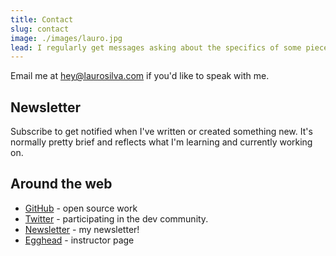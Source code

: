 ```yaml
---
title: Contact
slug: contact
image: ./images/lauro.jpg
lead: I regularly get messages asking about the specifics of some piece of software or hardware I use. When they do, I send them this page.
---
```



Email me at <hey@laurosilva.com> if you'd like to speak with me.

## Newsletter

Subscribe to get notified when I've written or created something new. It's normally pretty brief and reflects what I'm learning and currently working on.

<Newsletter />

## Around the web

- [GitHub](https://github.com/laurosilvacom) - open source work
- [Twitter](https://twitter.com/laurosilvacom) - participating in the dev community.
- [Newsletter](https://tinyletter.com/laurosilvacom) - my newsletter!
- [Egghead](https://egghead.io/instructors/lauro-silva) - instructor page
